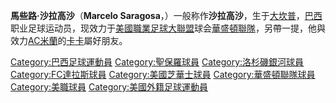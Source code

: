 {{Football player infobox| playername= 沙拉高沙
| fullname = Marcelo Saragosa
| nickname = 
| image = 
| dateofbirth = {{birth date and age|1982|1|22}}
| cityofbirth = [[大坎普|大坎普]]
| countryofbirth = [[巴西|巴西]]
| height = {{height|ft=5|in=11}}
| currentclub  = [[FC達拉斯|FC達拉斯]]
| clubnumber = 5
| position = 防守中場
| youthyears = 
| youthclubs = 
| years = 2003-2005<br/>2004<br/>2005-2006<br/>2006-2009<br/>2009-2010
| clubs = [[聖保羅|聖保羅]]<br/>→ [[洛杉磯銀河|洛杉磯銀河]](外借)<br/>[[洛杉磯銀河|洛杉磯銀河]]<br/>[[FC達拉斯|FC達拉斯]]<br/>[[美國芝華士|美國芝華士]]
| caps(goals) = 3 (0)<br/>26 (0)<br/>14 (1)<br/>54 (1)
| nationalyears = 
| nationalteam = 
| nationalcaps(goals) =
| pcupdate = July 23 2007
| ntupdate = August 8 2006
}}
'''馬些路·沙拉高沙'''（'''Marcelo Saragosa'''，{{bd|1982年|1月22日|||S}}）一般称作'''沙拉高沙'''，生于[[大坎普|大坎普]]，[[巴西|巴西]]职业足球运动员，现效力于[[美國職業足球大聯盟|美國職業足球大聯盟]]球会[[華盛頓聯隊|華盛頓聯隊]]，另帶一提，他與效力[[AC米蘭|AC米蘭]]的[[卡卡|卡卡]]屬好朋友。

{{DEFAULTSORT:Saragosa, Marcelo}}
[[Category:巴西足球運動員|Category:巴西足球運動員]]
[[Category:聖保羅球員|Category:聖保羅球員]]
[[Category:洛杉磯銀河球員|Category:洛杉磯銀河球員]]
[[Category:FC達拉斯球員|Category:FC達拉斯球員]]
[[Category:美國芝華士球員|Category:美國芝華士球員]]
[[Category:華盛頓聯隊球員|Category:華盛頓聯隊球員]]
[[Category:美職球員|Category:美職球員]]
[[Category:美國外籍足球運動員|Category:美國外籍足球運動員]]